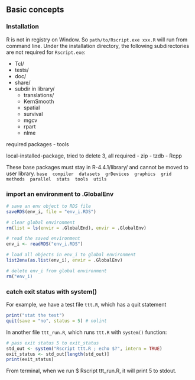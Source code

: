 ## Basic concepts

### Installation

R is not in registry on Window. So `path/to/Rscript.exe xxx.R` will run from command line. Under the installation directory, the following subdirectories are not required for `Rscript.exe`:

- Tcl/
- tests/
- doc/
- share/
- subdir in library/
  - translations/
  - KernSmooth
  - spatial
  - survival
  - mgcv
  - rpart
  - nlme

required packages
- tools

local-installed-package, tried to delete 3, all required
- zip
- tzdb
- Rcpp

These base packages must stay in R-4.4.1/library/ and cannot be moved to user library.
`base  compiler  datasets  grDevices  graphics  grid  methods  parallel  stats  tools  utils`



### import an environment to .GlobalEnv

```r
# save an env object to RDS file
saveRDS(env_i, file = "env_i.RDS")

# clear global environment
rm(list = ls(envir = .GlobalEnd), envir = .GlobalEnv)

# read the saved environment
env_i <- readRDS("env_i.RDS")

# load all objects in env_i to global environment
list2env(as.list(env_i), envir = .GlobalEnv)

# delete env_i from global environment
rm("env_i)
```

### catch exit status with system()

For example, we have a test file `ttt.R`, which has a quit statement
```r
print("stat the test")
quit(save = "no", status = 5) # nolint
```
In another file `ttt_run.R`, which runs `ttt.R` with `system()` function:
```r
# pass exit status 5 to exit_status
std_out <- system("Rscript ttt.R ; echo $?", intern = TRUE)
exit_status <- std_out[length(std_out)]
print(exit_status)
```
From terminal, when we run $ Rscript ttt_run.R, it will print 5 to stdout.
